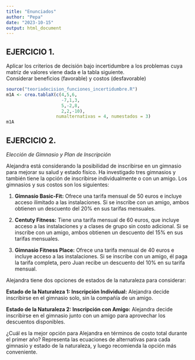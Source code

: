 ---
title: "Enunciados"
author: "Pepa"
date: "2023-10-15"
output: html_document
---
## EJERCICIO 1.
Aplicar los criterios de decisión bajo incertidumbre a los problemas cuya matriz de valores viene dada e la tabla siguiente.  
Considerar beneficios (favorable) y costos (desfavorable)  

```{r echo=FALSE}
source("teoriadecision_funciones_incertidumbre.R")
m1A <- crea.tablaX(c(4,5,6,
                     -7,1,3,
                     5,-2,8,
                     2,2,-10),
                   numalternativas = 4, numestados = 3)
m1A
```


## EJERCICIO 2.

*Elección de Gimnasio y Plan de Inscripción*

Alejandra está considerando la posibilidad de inscribirse en un gimnasio para mejorar su salud y estado físico. Ha investigado tres gimnasios y también tiene la opción de inscribirse individualmente o con un amigo. Los gimnasios y sus costos son los siguientes:
 
  1. **Gimnasio Basic-Fit:** Ofrece una tarifa mensual de 50 euros e incluye acceso ilimitado a las instalaciones. Si se inscribe con un amigo, ambos obtienen un descuento del 20% en sus tarifas mensuales.  
  
  
  2. **Centuty Fitness:** Tiene una tarifa mensual de 60 euros, que incluye acceso a las instalaciones y a clases de grupo sin costo adicional. Si se inscribe con un amigo, ambos obtienen un descuento del 15% en sus tarifas mensuales.  
  
  3. **Gimnasio Fitness Place:** Ofrece una tarifa mensual de 40 euros e incluye acceso a las instalaciones. Si se inscribe con un amigo, él paga la tarifa completa, pero Juan recibe un descuento del 10% en su tarifa mensual.  
  
  Alejandra tiene dos opciones de estados de la naturaleza para considerar:   
  
  **Estado de la Naturaleza 1: Inscripción Individual:** Alejandra decide inscribirse en el gimnasio solo, sin la compañía de un amigo.  
  
  
 **Estado de la Naturaleza 2: Inscripción con Amigo:** Alejandra decide inscribirse en el gimnasio junto con un amigo para aprovechar los descuentos disponibles.  
 
 ¿Cuál es la mejor opción para Alejandra en términos de costo total durante el primer año? Representa las ecuaciones de alternativas para cada gimnasio y estado de la naturaleza, y luego recomienda la opción más conveniente.
